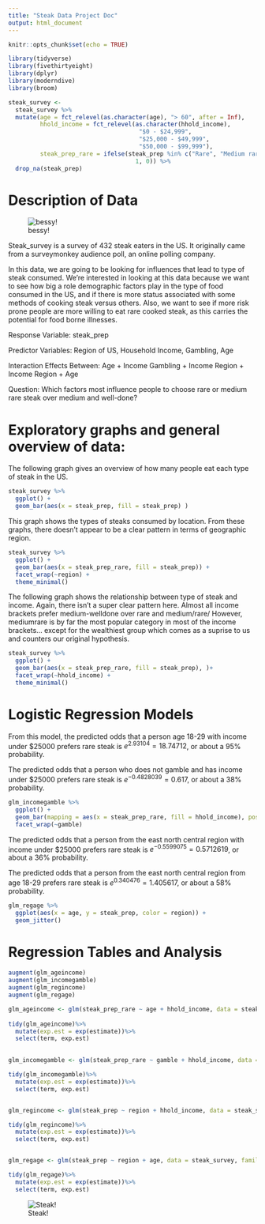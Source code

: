 ```yaml
---
title: "Steak Data Project Doc"
output: html_document
---
```


```r
knitr::opts_chunk$set(echo = TRUE)
```

```r
library(tidyverse)
library(fivethirtyeight)
library(dplyr)
library(moderndive)
library(broom)
```

```r
steak_survey <-
  steak_survey %>% 
  mutate(age = fct_relevel(as.character(age), "> 60", after = Inf),
         hhold_income = fct_relevel(as.character(hhold_income),
                                     "$0 - $24,999",
                                     "$25,000 - $49,999",
                                     "$50,000 - $99,999"),
         steak_prep_rare = ifelse(steak_prep %in% c("Rare", "Medium rare"),
                                    1, 0)) %>% 
  drop_na(steak_prep)
```

# Description of Data

![bessy!](https://www.plantbasednews.org/.image/t_share/MTY1NTk1NTY0Nzk5NTAyMTE3/image-placeholder-title.jpg)

Steak_survey is a survey of 432 steak eaters in the US. It originally came from a surveymonkey audience poll, an online polling company. 

In this data, we are going to be looking for influences that lead to type of steak consumed. We're interested in looking at this data because we want to see how big a role demographic factors play in the type of food consumed in the US, and if there is more status associated with some methods of cooking steak versus others. Also, we want to see if more risk prone people are more willing to eat rare cooked steak, as this carries the potential for food borne illnesses. 

Response Variable: steak_prep

Predictor Variables: Region of US, Household Income, Gambling, Age

Interaction Effects Between: 
Age + Income
Gambling + Income
Region + Income
Region + Age


Question: Which factors most influence people to choose rare or medium rare steak over medium and well-done?

# Exploratory graphs and general overview of data:


The following graph gives an overview of how many people eat each type of steak in the US. 
```r
steak_survey %>% 
  ggplot() + 
  geom_bar(aes(x = steak_prep, fill = steak_prep) )
```


This graph shows the types of steaks consumed by location. From these graphs, there doesn't appear to be a clear pattern in terms of geographic region. 
```r
steak_survey %>% 
  ggplot() + 
  geom_bar(aes(x = steak_prep_rare, fill = steak_prep)) +
  facet_wrap(~region) +
  theme_minimal()
```


The following graph shows the relationship between type of steak and income. Again, there isn't a super clear pattern here. Almost all income brackets prefer medium-welldone over rare and medium/rare/ However, mediumrare is by far the most popular category in most of the income brackets... except for the wealthiest group which comes as a suprise to us and counters our original hypothesis. 
```r
steak_survey %>% 
  ggplot() + 
  geom_bar(aes(x = steak_prep_rare, fill = steak_prep), )+
  facet_wrap(~hhold_income) +
  theme_minimal()
```


# Logistic Regression Models

From this model, the predicted odds that a person age 18-29 with income under \$25000 prefers rare steak is $e^{2.93104} = 18.74712$, or about a 95% probability. 


The predicted odds that a person who does not gamble and has income under \$25000 prefers rare steak is $e^{-0.4828039} = 0.617$, or about a 38% probability.

```r
glm_incomegamble %>%
  ggplot() +
  geom_bar(mapping = aes(x = steak_prep_rare, fill = hhold_income), position = "fill")+
  facet_wrap(~gamble)
```


The predicted odds that a person from the east north central region with income under \$25000 prefers rare steak is $e^{-0.5599075}= 0.5712619$, or about a 36% probability.

The predicted odds that a person from the east north central region from age 18-29 prefers rare steak is $e^{0.340476}=1.405617$, or about a 58% probability.

```r
glm_regage %>% 
  ggplot(aes(x = age, y = steak_prep, color = region)) +
  geom_jitter()
```


# Regression Tables and Analysis


```r
augment(glm_ageincome)
augment(glm_incomegamble)
augment(glm_regincome)
augment(glm_regage)

glm_ageincome <- glm(steak_prep_rare ~ age + hhold_income, data = steak_survey, family = binomial(link = "logit")) 
  
tidy(glm_ageincome)%>%
  mutate(exp.est = exp(estimate))%>%
  select(term, exp.est)

  
glm_incomegamble <- glm(steak_prep_rare ~ gamble + hhold_income, data = steak_survey, family = binomial(link = "logit"))

tidy(glm_incomegamble)%>%
  mutate(exp.est = exp(estimate))%>%
  select(term, exp.est)


glm_regincome <- glm(steak_prep ~ region + hhold_income, data = steak_survey, family = binomial(link = "logit"))

tidy(glm_regincome)%>%
  mutate(exp.est = exp(estimate))%>%
  select(term, exp.est)


glm_regage <- glm(steak_prep ~ region + age, data = steak_survey, family = binomial(link = "logit"))

tidy(glm_regage)%>%
  mutate(exp.est = exp(estimate))%>%
  select(term, exp.est)


```



![Steak!](https://www.tasteofhome.com/wp-content/uploads/2019/01/medium-rare-steak-shutterstock_706040446-800x450.jpg)



